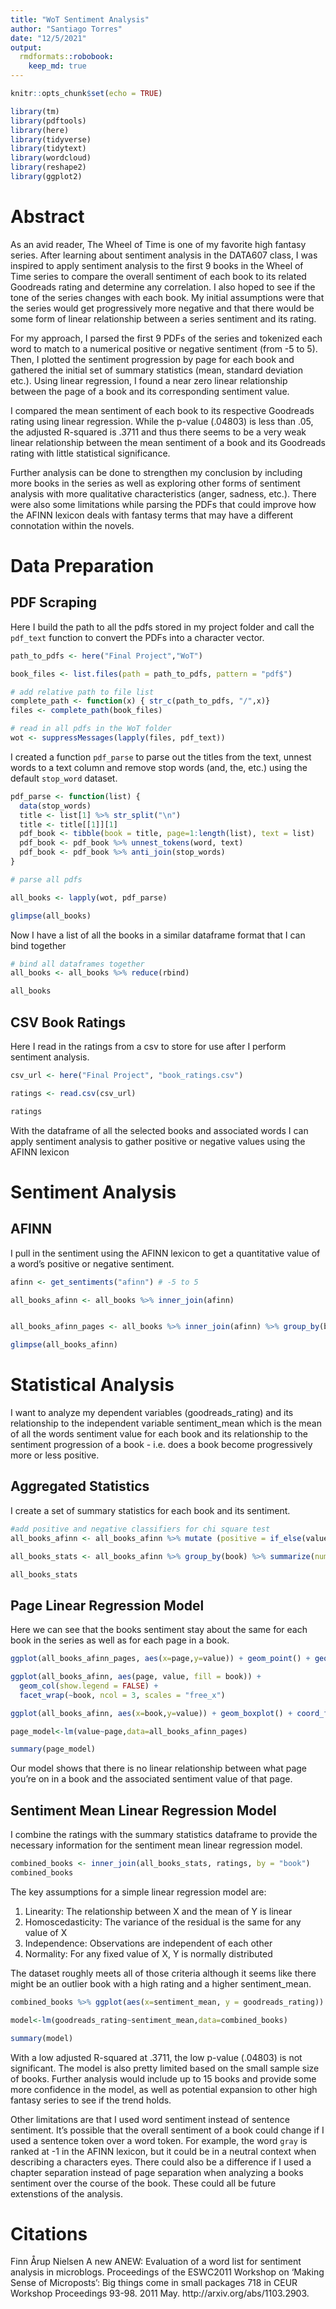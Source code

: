 ```yaml
---
title: "WoT Sentiment Analysis"
author: "Santiago Torres"
date: "12/5/2021"
output: 
  rmdformats::robobook:
    keep_md: true
---
```


```r
knitr::opts_chunk$set(echo = TRUE)
```

```r
library(tm)
library(pdftools)
library(here)
library(tidyverse)
library(tidytext)
library(wordcloud)
library(reshape2)
library(ggplot2)
```

# Abstract

As an avid reader, The Wheel of Time is one of my favorite high fantasy series. After learning about sentiment analysis in the DATA607 class, I was inspired to apply sentiment analysis to the first 9 books in the Wheel of Time series to compare the overall sentiment of each book to its related Goodreads rating and determine any correlation. I also hoped to see if the tone of the series changes with each book. My initial assumptions were that the series would get progressively more negative and that there would be some form of linear relationship between a series sentiment and its rating.

For my approach, I parsed the first 9 PDFs of the series and tokenized each word to match to a numerical positive or negative sentiment (from -5 to 5). Then, I plotted the sentiment progression by page for each book and gathered the initial set of summary statistics (mean, standard deviation etc.). Using linear regression, I found a near zero linear relationship between the page of a book and its corresponding sentiment value.

I compared the mean sentiment of each book to its respective Goodreads rating using linear regression. While the p-value (.04803) is less than .05, the adjusted R-squared is .3711 and thus there seems to be a very weak linear relationship between the mean sentiment of a book and its Goodreads rating with little statistical significance.

Further analysis can be done to strengthen my conclusion by including more books in the series as well as exploring other forms of sentiment analysis with more qualitative characteristics (anger, sadness, etc.). There were also some limitations while parsing the PDFs that could improve how the AFINN lexicon deals with fantasy terms that may have a different connotation within the novels.


# Data Preparation


## PDF Scraping

Here I build the path to all the pdfs stored in my project folder and call the `pdf_text` function to convert the PDFs into a character vector.

```r
path_to_pdfs <- here("Final Project","WoT")

book_files <- list.files(path = path_to_pdfs, pattern = "pdf$")

# add relative path to file list
complete_path <- function(x) { str_c(path_to_pdfs, "/",x)}
files <- complete_path(book_files)

# read in all pdfs in the WoT folder
wot <- suppressMessages(lapply(files, pdf_text))
```


I created a function `pdf_parse` to parse out the titles from the text, unnest words to a text column and remove stop words (and, the, etc.) using the default `stop_word` dataset.

```r
pdf_parse <- function(list) {
  data(stop_words)
  title <- list[1] %>% str_split("\n")
  title <- title[[1]][1]
  pdf_book <- tibble(book = title, page=1:length(list), text = list)
  pdf_book <- pdf_book %>% unnest_tokens(word, text)
  pdf_book <- pdf_book %>% anti_join(stop_words)
}

# parse all pdfs

all_books <- lapply(wot, pdf_parse)

glimpse(all_books)
```

Now I have a list of all the books in a similar dataframe format that I can bind together

```r
# bind all dataframes together
all_books <- all_books %>% reduce(rbind)

all_books
```

## CSV Book Ratings

Here I read in the ratings from a csv to store for use after I perform sentiment analysis.

```r
csv_url <- here("Final Project", "book_ratings.csv")

ratings <- read.csv(csv_url)

ratings
```

With the dataframe of all the selected books and associated words I can apply sentiment analysis to gather positive or negative values using the AFINN lexicon

# Sentiment Analysis

## AFINN

I pull in the sentiment using the AFINN lexicon to get a quantitative value of a word's positive or negative sentiment.

```r
afinn <- get_sentiments("afinn") # -5 to 5

all_books_afinn <- all_books %>% inner_join(afinn)


all_books_afinn_pages <- all_books %>% inner_join(afinn) %>% group_by(book,page) %>% summarize(value = sum(value))

glimpse(all_books_afinn)
```

# Statistical Analysis

I want to analyze my dependent variables (goodreads_rating) and its relationship to the independent variable sentiment_mean which is the mean of all the words sentiment value for each book and its relationship to the sentiment progression of a book - i.e. does a book become progressively more or less positive.

## Aggregated Statistics

I create a set of summary statistics for each book and its sentiment.

```r
#add positive and negative classifiers for chi square test
all_books_afinn <- all_books_afinn %>% mutate (positive = if_else(value > 0, 1, 0), negative = if_else(value < 0, 1, 0))

all_books_stats <- all_books_afinn %>% group_by(book) %>% summarize(num_words = n(), sentiment_stdev = sd(value), sentiment_mean = mean(value), sentiment_min = min(value), sentiment_max = max(value), positive = sum(positive), negative = sum(negative))

all_books_stats
```


## Page Linear Regression Model

Here we can see that the books sentiment stay about the same for each book in the series as well as for each page in a book.
```r
ggplot(all_books_afinn_pages, aes(x=page,y=value)) + geom_point() + geom_smooth() + facet_wrap(~book, scales = "free_x")

ggplot(all_books_afinn, aes(page, value, fill = book)) +
  geom_col(show.legend = FALSE) +
  facet_wrap(~book, ncol = 3, scales = "free_x")

ggplot(all_books_afinn, aes(x=book,y=value)) + geom_boxplot() + coord_flip()

page_model<-lm(value~page,data=all_books_afinn_pages)

summary(page_model)
```
Our model shows that there is no linear relationship between what page you're on in a book and the associated sentiment value of that page.

## Sentiment Mean Linear Regression Model

I combine the ratings with the summary statistics dataframe to provide the necessary information for the sentiment mean linear regression model.

```r
combined_books <- inner_join(all_books_stats, ratings, by = "book")
combined_books
```

The key assumptions for a simple linear regression model are:

1.	Linearity: The relationship between X and the mean of Y is linear
2.	Homoscedasticity: The variance of the residual is the same for any value of X
3.	Independence: Observations are independent of each other
4.	Normality: For any fixed value of X, Y is normally distributed

The dataset roughly meets all of those criteria although it seems like there might be an outlier book with a high rating and a higher sentiment_mean.

```r
combined_books %>% ggplot(aes(x=sentiment_mean, y = goodreads_rating)) + geom_point() + geom_smooth()
```

```r
model<-lm(goodreads_rating~sentiment_mean,data=combined_books)

summary(model)
```

With a low adjusted R-squared at .3711, the low p-value (.04803) is not significant. The model is also pretty limited based on the small sample size of books. Further analysis would include up to 15 books and provide some more confidence in the model, as well as potential expansion to other high fantasy series to see if the trend holds. 

Other limitations are that I used word sentiment instead of sentence sentiment. It's possible that the overall sentiment of a book could change if I used a sentence token over a word token. For example, the word `gray` is ranked at -1 in the AFINN lexicon, but it could be in a neutral context when describing a characters eyes. There could also be a difference if I used a chapter separation instead of page separation when analyzing a books sentiment over the course of the book. These could all be future extenstions of the analysis.

# Citations

Finn Årup Nielsen A new ANEW: Evaluation of a word list for sentiment analysis in microblogs. Proceedings of the ESWC2011 Workshop on 'Making Sense of Microposts': Big things come in small packages 718 in CEUR Workshop Proceedings 93-98. 2011 May. http://arxiv.org/abs/1103.2903.
